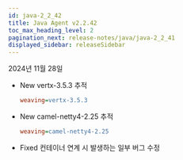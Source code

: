 ```yaml
---
id: java-2_2_42
title: Java Agent v2.2.42
toc_max_heading_level: 2
pagination_next: release-notes/java/java-2_2_41
displayed_sidebar: releaseSidebar
---
```


2024년 11월 28일

- <Status priority='1'>New</Status> vertx-3.5.3 추적

  ```ini title="whatap.conf"
  weaving=vertx-3.5.3
  ```

- <Status priority='1'>New</Status> camel-netty4-2.25 추적

  ```ini title="whatap.conf"
  weaving=camel-netty4-2.25
  ```
    

- <Status priority='0'>Fixed</Status> 컨테이너 연계 시 발생하는 일부 버그 수정


<DownloadJava ver="2.2.42" />